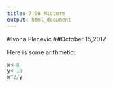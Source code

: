 ```yaml
---
title: 7:00 Midterm
output: html_document
---
```

#Ivona Plecevic
##October 15,2017

Here is some arithmetic:
 

```r
x<-8
y<-10
x^2/y
```


